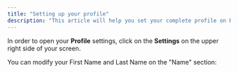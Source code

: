 ```yaml
---
title: "Setting up your profile"
description: "This article will help you set your complete profile on Routera"
---
```


In order to open your **Profile** settings, click on the **Settings** <Icon icon="gear" /> on the upper right side of your screen.

You can modify your First Name and Last Name on the "Name" section: